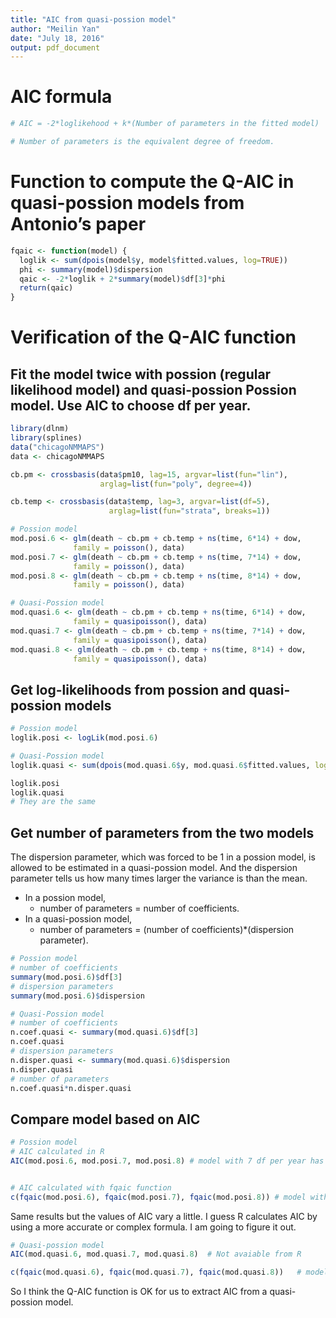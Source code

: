 ```yaml
---
title: "AIC from quasi-possion model"
author: "Meilin Yan"
date: "July 18, 2016"
output: pdf_document
---
```


# AIC formula
```r
# AIC = -2*loglikehood + k*(Number of parameters in the fitted model)

# Number of parameters is the equivalent degree of freedom.
```
  
# Function to compute the Q-AIC in quasi-possion models from Antonio's paper
```r
fqaic <- function(model) {
  loglik <- sum(dpois(model$y, model$fitted.values, log=TRUE))
  phi <- summary(model)$dispersion
  qaic <- -2*loglik + 2*summary(model)$df[3]*phi
  return(qaic)
}
```

# Verification of the Q-AIC function
## Fit the model twice with possion (regular likelihood model) and quasi-possion Possion model. Use AIC to choose df per year.

```r
library(dlnm)
library(splines)
data("chicagoNMMAPS")
data <- chicagoNMMAPS

cb.pm <- crossbasis(data$pm10, lag=15, argvar=list(fun="lin"),
                    arglag=list(fun="poly", degree=4))

cb.temp <- crossbasis(data$temp, lag=3, argvar=list(df=5),
                      arglag=list(fun="strata", breaks=1))

# Possion model
mod.posi.6 <- glm(death ~ cb.pm + cb.temp + ns(time, 6*14) + dow,
              family = poisson(), data)
mod.posi.7 <- glm(death ~ cb.pm + cb.temp + ns(time, 7*14) + dow,
              family = poisson(), data)
mod.posi.8 <- glm(death ~ cb.pm + cb.temp + ns(time, 8*14) + dow,
              family = poisson(), data)

# Quasi-Possion model
mod.quasi.6 <- glm(death ~ cb.pm + cb.temp + ns(time, 6*14) + dow,
              family = quasipoisson(), data)
mod.quasi.7 <- glm(death ~ cb.pm + cb.temp + ns(time, 7*14) + dow,
              family = quasipoisson(), data)
mod.quasi.8 <- glm(death ~ cb.pm + cb.temp + ns(time, 8*14) + dow,
              family = quasipoisson(), data)
```

## Get log-likelihoods from possion and quasi-possion models
```r
# Possion model
loglik.posi <- logLik(mod.posi.6)

# Quasi-Possion model
loglik.quasi <- sum(dpois(mod.quasi.6$y, mod.quasi.6$fitted.values, log=TRUE))

loglik.posi
loglik.quasi
# They are the same
```

## Get number of parameters from the two models
The dispersion parameter, which was forced to be 1 in a possion model, is allowed to be estimated in a quasi-possion model. And the dispersion parameter tells us how many times larger the variance is than the mean. 

* In a possion model,
     + number of parameters = number of coefficients.
* In a quasi-possion model,
     + number of parameters = (number of coefficients)*(dispersion parameter).

```r
# Possion model
# number of coefficients
summary(mod.posi.6)$df[3]
# dispersion parameters
summary(mod.posi.6)$dispersion

# Quasi-Possion model
# number of coefficients
n.coef.quasi <- summary(mod.quasi.6)$df[3]
n.coef.quasi
# dispersion parameters
n.disper.quasi <- summary(mod.quasi.6)$dispersion
n.disper.quasi
# number of parameters
n.coef.quasi*n.disper.quasi
```

## Compare model based on AIC
```r
# Possion model
# AIC calculated in R
AIC(mod.posi.6, mod.posi.7, mod.posi.8) # model with 7 df per year has the smallest AIC


# AIC calculated with fqaic function
c(fqaic(mod.posi.6), fqaic(mod.posi.7), fqaic(mod.posi.8)) # model with 7 df per year has the smallest AIC
```

Same results but the values of AIC vary a little. I guess R calculates AIC by using a more accurate or complex formula. I am going to figure it out.

```r
# Quasi-possion model
AIC(mod.quasi.6, mod.quasi.7, mod.quasi.8)  # Not avaiable from R

c(fqaic(mod.quasi.6), fqaic(mod.quasi.7), fqaic(mod.quasi.8))   # model with 8 df has the smallest AIC
```

So I think the Q-AIC function is OK for us to extract AIC from a quasi-possion model.



